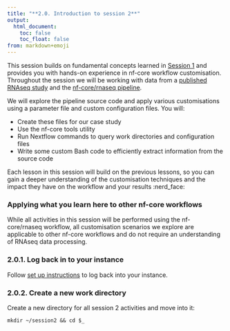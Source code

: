 ```yaml
---
title: "**2.0. Introduction to session 2**"
output:
  html_document:
    toc: false
    toc_float: false
from: markdown+emoji
---
```


This session builds on fundamental concepts learned in [Session 1](1.0_intro.md) and provides you with hands-on experience in nf-core workflow customisation. Throughout the session we will be working with data from a [published RNAseq study](https://bmcgenomics.biomedcentral.com/articles/10.1186/s12864-016-2801-4) and the [nf-core/rnaseq pipeline](https://nf-co.re/rnaseq/3.11.1). 

We will explore the pipeline source code and apply various customisations using a parameter file and custom configuration files. You will:

* Create these files for our case study 
* Use the nf-core tools utility 
* Run Nextflow commands to query work directories and configuration files 
* Write some custom Bash code to efficiently extract information from the source code  

Each lesson in this session will build on the previous lessons, so you can gain a deeper understanding of the customisation techniques and the impact they have on the workflow and your results :nerd_face:

::: callout-note
### Applying what you learn here to other nf-core workflows
While all activities in this session will be performed using the nf-core/rnaseq workflow, all customisation scenarios we explore are applicable to other nf-core workflows and do not require an understanding of RNAseq data processing. 
:::

### **2.0.1. Log back in to your instance**

Follow [set up instructions](../setup.html) to log back into your instance. 

### **2.0.2. Create a new work directory**

Create a new directory for all session 2 activities and move into it: 

```default
mkdir ~/session2 && cd $_
```

